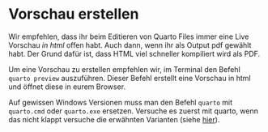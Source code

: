 

# Vorschau erstellen

Wir empfehlen, dass ihr beim Editieren von Quarto Files immer eine Live Vorschau *in html* offen habt. Auch dann, wenn ihr als Output pdf gewählt habt. Der Grund dafür ist, dass HTML viel schneller kompiliert wird als PDF. 

Um eine Vorschau zu erstellen empfehlen wir, im Terminal den Befehl `quarto preview` auszuführen. Dieser Befehl erstellt eine Vorschau in html und öffnet diese in eurem Browser.

::::{.content-hidden when-profile="statistik"}
:::{.callout-note}

Auf gewissen Windows Versionen muss man den Befehl `quarto` mit `quarto.cmd` oder `quarto.exe` ersetzen. Versuche es zuerst mit quarto, wenn das nicht klappt versuche die erwähnten Varianten (siehe [hier](https://community.rstudio.com/t/bash-quarto-command-not-found/144187/2)).

:::
::::
